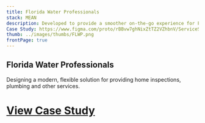 ```yaml
---
title: Florida Water Professionals
stack: MEAN
description: Developed to provide a smoother on-the-go experience for FLWP's quote creation process.
Case Study: https://www.figma.com/proto/rBBvw7ghNixZtTZ2VZhbnV/ServiceStream?node-id=390-3599&t=o9PgFbLIWoqJjxXu-1&scaling=min-zoom&content-scaling=fixed
thumb: ../images/thumbs/FLWP.png
frontPage: true
---
```



<ProjectHeader>

## Florida Water Professionals

Designing a modern, flexible solution for providing home inspections, plumbing and other services.

</ProjectHeader>

 <ImgContainer>
	<GatsbyImage alt='IMAGE ALT TEXT' image={getImage(props.image)} />
</ImgContainer>


# [View Case Study](https://www.figma.com/proto/rBBvw7ghNixZtTZ2VZhbnV/ServiceStream?node-id=390-3599&t=o9PgFbLIWoqJjxXu-1&scaling=min-zoom&content-scaling=fixed)